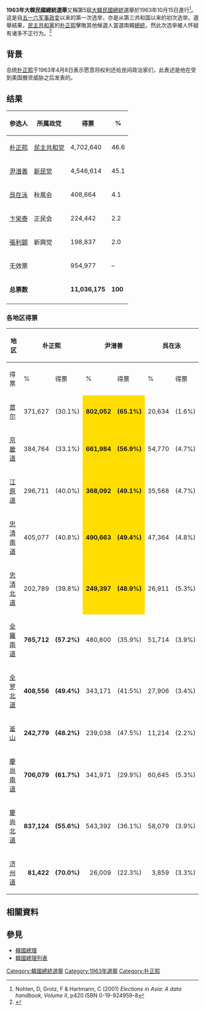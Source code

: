 {{Infobox Election
|election_name      = 1963年大韓民國總統選舉
|country            = Republic of Korea
|type               = presidential
|ongoing            = no
|previous_election  = 1960年大韓民國總統選舉
|previous_year      = 1960
|next_election      = 1967年大韓民國總統選舉
|next_year          = 1967
|election_date      = 1963年10月15日
|image1 = [[File:Park_Chung-hee_1963's.png|120px]]
|nominee1 = '''[[朴正熙|朴正熙]]'''
|party1 = [[民主共和党_(韩国)|民主共和黨]]
|popular_vote1 = '''4,702,640'''
|percentage1 = '''46.6%'''
|image2 = [[File:Yun_Bo-seon.jpg|119px]]
|nominee2 = [[尹潽善|尹潽善]]
|colour2 = FFDD00
|party2 = 新民黨
|popular_vote2 = 4,546,614
|percentage2 = 45.1%

| map_image          = 1963 South Korean elections result map.png
| map_size           = 250px
| map_caption        = 選票分佈<br>
<span style="color:#3700FF;">■</span> – 朴正熙得票較多
<span style="color:#FFDD00;">■</span> – 尹潽善得票較多

|title=總統
|before_election=[[朴正熙|朴正熙]]
|before_party= 民主共和黨
|after_election=[[朴正熙|朴正熙]]
|after_party = 民主共和黨
}}

'''1963年大韓民國總統選舉'''又稱第5屆[[大韓民國總統|大韓民國總統]]選舉於1963年10月15日進行<ref>Nohlen, D, Grotz, F & Hartmann, C (2001) ''Elections in Asia: A data handbook, Volume II'', p420 ISBN 0-19-924959-8</ref>。这是自[[五一六军事政变|五一六军事政变]]以来的第一次选举，亦是从第三共和国以来的初次选举。選舉結果，[[民主共和黨|民主共和黨]]的[[朴正熙|朴正熙]]擊敗其他候選人當選南韓[[總統|總統]]，然此次选举被人怀疑有诸多不正行为。<ref>{{cite book|last1=Kim|first1=Byung-Kook|title=The Park Chung Hee Era|date=2011|publisher=Harvard University Press|isbn=0674061063|pages=353-354|url=https://books.google.com/books?id=0KsyCLwgsd0C|access-date=2018-07-02|archive-date=2020-07-24|archive-url=https://web.archive.org/web/20200724122601/https://books.google.com/books?id=0KsyCLwgsd0C|dead-url=no}}</ref>

== 背景 ==
总统[[朴正熙|朴正熙]]于1963年4月8日表示愿意将权利还给民间政治家们，此表述是他在受到美国撤资威胁之后发表的。

== 结果 ==
{| class=wikitable style=text-align:right
!参选人
!所属政党
!得票
!%
|-
|align=left|[[朴正熙|朴正熙]]||align=left|[[民主共和党_(韩国)|民主共和党]]||4,702,640||46.6
|-
|align=left|[[尹潽善|尹潽善]]||align=left|[[新民党|新民党]]||4,546,614||45.1
|-
|align=left|[[呉在泳|呉在泳]]||align=left|秋風会||408,664||4.1
|-
|align=left|[[卞栄泰|卞栄泰]]||align=left|正民会||224,442||2.2
|-
|align=left|[[張利錫|張利錫]]||align=left|新興党||198,837||2.0
|-
|align=left colspan=2|无效票||954,977||–
|-
|align=left colspan=2|'''总票数'''||'''11,036,175'''||'''100'''
|-
|}

===各地区得票===
{| class="wikitable" style="font-size:0.85em;"
!rowspan="2"| 地区
!colspan="2"| 朴正熙
!colspan="2"| 尹潽善
!colspan="2"| 呉在泳
!colspan="2"| 卞栄泰
!colspan="2"| 張利錫
!rowspan="2" colspan="2"| 总计
|-
! 得票
! %
! 得票
! %
! 得票
! %
! 得票
! %
! 得票
! %
|-
! [[首尔|首尔]]
| style="text-align: right;" | 371,627
| style="text-align: right;" | (30.1%)
| style="background-color: #FFDD00; text-align: right;" | '''802,052'''
| style="background-color: #FFDD00; text-align: right;" | '''(65.1%)'''
| style="text-align: right;" | 20,634
| style="text-align: right;" | (1.6%)
| style="text-align: right;" | 26,728
| style="text-align: right;" | (2.2%)
| style="text-align: right;" | 10,537
| style="text-align: right;" | (0.9%)
| style="text-align: right;" | 1,231,578
|<timeline>
ImageSize = width:100 height:25
PlotArea = left:0 bottom:0 top:0 right:0
TimeAxis = orientation:horizontal format:yyyy
DateFormat = x.y
Period = from:0 till:100
TimeAxis = orientation:horizontal
AlignBars = early
Colors =
   id:gray value:rgb(0.85,0.85,0.85)
   id:blue value:rgb(0.2,0.32,0.48)
   id:gold value:rgb(1,0.87,0)
BarData =
   bar:Wikipedias
PlotData=
   bar:Wikipedias from:0 till:100 color:gray width:0.2in
   bar:Wikipedias from:0 till:30.1 color:blue width:0.2in
   bar:Wikipedias from:30.1 till:95.2 color:gold width:0.2in
</timeline>
|-
! [[京畿道|京畿道]]
| style="text-align: right;" | 384,764
| style="text-align: right;" | (33.1%)
| style="background-color: #FFDD00; text-align: right;" | '''661,984'''
| style="background-color: #FFDD00; text-align: right;" | '''(56.9%)'''
| style="text-align: right;" | 54,770
| style="text-align: right;" | (4.7%)
| style="text-align: right;" | 34,775
| style="text-align: right;" | (3.0%)
| style="text-align: right;" | 27,554
| style="text-align: right;" | (2.4%)
| style="text-align: right;" | 1,163,847
|<timeline>
ImageSize = width:100 height:25
PlotArea = left:0 bottom:0 top:0 right:0
TimeAxis = orientation:horizontal format:yyyy
DateFormat = x.y
Period = from:0 till:100
TimeAxis = orientation:horizontal
AlignBars = early
Colors =
   id:gray value:rgb(0.85,0.85,0.85)
   id:blue value:rgb(0.2,0.32,0.48)
   id:gold value:rgb(1,0.87,0)
BarData =
   bar:Wikipedias
PlotData=
   bar:Wikipedias from:0 till:100 color:gray width:0.2in
   bar:Wikipedias from:0 till:33.1 color:blue width:0.2in
   bar:Wikipedias from:33.1 till:90.0 color:gold width:0.2in
</timeline>
|-
! [[江原道_(韓國)|江原道]]
| style="text-align: right;" | 296,711
| style="text-align: right;" | (40.0%)
| style="background-color: #FFDD00; text-align: right;" | '''368,092'''
| style="background-color: #FFDD00; text-align: right;" | '''(49.1%)'''
| style="text-align: right;" | 35,568
| style="text-align: right;" | (4.7%)
| style="text-align: right;" | 24,924
| style="text-align: right;" | (3.3%)
| style="text-align: right;" | 24,528
| style="text-align: right;" | (3.3%)
| style="text-align: right;" | 749,823
|<timeline>
ImageSize = width:100 height:25
PlotArea = left:0 bottom:0 top:0 right:0
TimeAxis = orientation:horizontal format:yyyy
DateFormat = x.y
Period = from:0 till:100
TimeAxis = orientation:horizontal
AlignBars = early
Colors =
   id:gray value:rgb(0.85,0.85,0.85)
   id:blue value:rgb(0.2,0.32,0.48)
   id:gold value:rgb(1,0.87,0)
BarData =
   bar:Wikipedias
PlotData=
   bar:Wikipedias from:0 till:100 color:gray width:0.2in
   bar:Wikipedias from:0 till:40.0 color:blue width:0.2in
   bar:Wikipedias from:40.0 till:89.1 color:gold width:0.2in
</timeline>
|-
! [[忠清南道|忠清南道]]
| style="text-align: right;" | 405,077
| style="text-align: right;" | (40.8%)
| style="background-color: #FFDD00; text-align: right;" | '''490,663'''
| style="background-color: #FFDD00; text-align: right;" | '''(49.4%)'''
| style="text-align: right;" | 47,364
| style="text-align: right;" | (4.8%)
| style="text-align: right;" | 26,639
| style="text-align: right;" | (2.7%)
| style="text-align: right;" | 23,359
| style="text-align: right;" | (2.4%)
| style="text-align: right;" | 993,102
|<timeline>
ImageSize = width:100 height:25
PlotArea = left:0 bottom:0 top:0 right:0
TimeAxis = orientation:horizontal format:yyyy
DateFormat = x.y
Period = from:0 till:100
TimeAxis = orientation:horizontal
AlignBars = early
Colors =
   id:gray value:rgb(0.85,0.85,0.85)
   id:blue value:rgb(0.2,0.32,0.48)
   id:gold value:rgb(1,0.87,0)
BarData =
   bar:Wikipedias
PlotData=
   bar:Wikipedias from:0 till:100 color:gray width:0.2in
   bar:Wikipedias from:0 till:40.8 color:blue width:0.2in
   bar:Wikipedias from:40.8 till:90.2 color:gold width:0.2in
</timeline>
|-
! [[忠清北道|忠清北道]]
| style="text-align: right;" | 202,789
| style="text-align: right;" | (39.8%)
| style="background-color: #FFDD00; text-align: right;" | '''249,397'''
| style="background-color: #FFDD00; text-align: right;" | '''(48.9%)'''
| style="text-align: right;" | 26,911
| style="text-align: right;" | (5.3%)
| style="text-align: right;" | 15,699
| style="text-align: right;" | (3.1%)
| style="text-align: right;" | 14,971
| style="text-align: right;" | (2.9%)
| style="text-align: right;" | 509,767
|<timeline>
ImageSize = width:100 height:25
PlotArea = left:0 bottom:0 top:0 right:0
TimeAxis = orientation:horizontal format:yyyy
DateFormat = x.y
Period = from:0 till:100
TimeAxis = orientation:horizontal
AlignBars = early
Colors =
   id:gray value:rgb(0.85,0.85,0.85)
   id:blue value:rgb(0.2,0.32,0.48)
   id:gold value:rgb(1,0.87,0)
BarData =
   bar:Wikipedias
PlotData=
   bar:Wikipedias from:0 till:100 color:gray width:0.2in
   bar:Wikipedias from:0 till:39.8 color:blue width:0.2in
   bar:Wikipedias from:39.8 till:88.7 color:gold width:0.2in
</timeline>
|-
! [[全羅南道|全羅南道]]
| style="text-align: right;" | '''765,712'''
| style="text-align: right;" | '''(57.2%)'''
| style="text-align: right;" | 480,800
| style="text-align: right;" | (35.9%)
| style="text-align: right;" | 51,714
| style="text-align: right;" | (3.9%)
| style="text-align: right;" | 17,312
| style="text-align: right;" | (1.3%)
| style="text-align: right;" | 22,604
| style="text-align: right;" | (1.7%)
| style="text-align: right;" | 1,338,142
|<timeline>
ImageSize = width:100 height:25
PlotArea = left:0 bottom:0 top:0 right:0
TimeAxis = orientation:horizontal format:yyyy
DateFormat = x.y
Period = from:0 till:100
TimeAxis = orientation:horizontal
AlignBars = early
Colors =
   id:gray value:rgb(0.85,0.85,0.85)
   id:blue value:rgb(0.2,0.32,0.48)
   id:gold value:rgb(1,0.87,0)
BarData =
   bar:Wikipedias
PlotData=
   bar:Wikipedias from:0 till:100 color:gray width:0.2in
   bar:Wikipedias from:0 till:57.2 color:blue width:0.2in
   bar:Wikipedias from:57.2 till:93.1 color:gold width:0.2in
</timeline>
|-
! [[全罗北道|全罗北道]]
| style="text-align: right;" | '''408,556'''
| style="text-align: right;" | '''(49.4%)'''
| style="text-align: right;" | 343,171
| style="text-align: right;" | (41.5%)
| style="text-align: right;" | 27,906
| style="text-align: right;" | (3.4%)
| style="text-align: right;" | 18,617
| style="text-align: right;" | (2.3%)
| style="text-align: right;" | 18,223
| style="text-align: right;" | (2.2%)
| style="text-align: right;" | 826,473
|<timeline>
ImageSize = width:100 height:25
PlotArea = left:0 bottom:0 top:0 right:0
TimeAxis = orientation:horizontal format:yyyy
DateFormat = x.y
Period = from:0 till:100
TimeAxis = orientation:horizontal
AlignBars = early
Colors =
   id:gray value:rgb(0.85,0.85,0.85)
   id:blue value:rgb(0.2,0.32,0.48)
   id:gold value:rgb(1,0.87,0)
BarData =
   bar:Wikipedias
PlotData=
   bar:Wikipedias from:0 till:100 color:gray width:0.2in
   bar:Wikipedias from:0 till:49.4 color:blue width:0.2in
   bar:Wikipedias from:49.4 till:90.9 color:gold width:0.2in
</timeline>
|-
! [[釜山|釜山]]
| style="text-align: right;" | '''242,779'''
| style="text-align: right;" | '''(48.2%)'''
| style="text-align: right;" | 239,038
| style="text-align: right;" | (47.5%)
| style="text-align: right;" | 11,214
| style="text-align: right;" | (2.2%)
| style="text-align: right;" | 7,106
| style="text-align: right;" | (1.4%)
| style="text-align: right;" | 3,419
| style="text-align: right;" | (0.7%)
| style="text-align: right;" | 503,601
|<timeline>
ImageSize = width:100 height:25
PlotArea = left:0 bottom:0 top:0 right:0
TimeAxis = orientation:horizontal format:yyyy
DateFormat = x.y
Period = from:0 till:100
TimeAxis = orientation:horizontal
AlignBars = early
Colors =
   id:gray value:rgb(0.85,0.85,0.85)
   id:blue value:rgb(0.2,0.32,0.48)
   id:gold value:rgb(1,0.87,0)
BarData =
   bar:Wikipedias
PlotData=
   bar:Wikipedias from:0 till:100 color:gray width:0.2in
   bar:Wikipedias from:0 till:48.2 color:blue width:0.2in
   bar:Wikipedias from:48.2 till:95.7 color:gold width:0.2in
</timeline>
|-
! [[慶尚南道|慶尚南道]]
| style="text-align: right;" | '''706,079'''
| style="text-align: right;" | '''(61.7%)'''
| style="text-align: right;" | 341,971
| style="text-align: right;" | (29.9%)
| style="text-align: right;" | 60,645
| style="text-align: right;" | (5.3%)
| style="text-align: right;" | 19,323
| style="text-align: right;" | (1.7%)
| style="text-align: right;" | 26,014
| style="text-align: right;" | (2.3%)
| style="text-align: right;" | 1,144,032
|<timeline>
ImageSize = width:100 height:25
PlotArea = left:0 bottom:0 top:0 right:0
TimeAxis = orientation:horizontal format:yyyy
DateFormat = x.y
Period = from:0 till:100
TimeAxis = orientation:horizontal
AlignBars = early
Colors =
   id:gray value:rgb(0.85,0.85,0.85)
   id:blue value:rgb(0.2,0.32,0.48)
   id:gold value:rgb(1,0.87,0)
BarData =
   bar:Wikipedias
PlotData=
   bar:Wikipedias from:0 till:100 color:gray width:0.2in
   bar:Wikipedias from:0 till:61.7 color:blue width:0.2in
   bar:Wikipedias from:61.7 till:91.6 color:gold width:0.2in
</timeline>
|-
! [[慶尚北道|慶尚北道]]
| style="text-align: right;" | '''837,124'''
| style="text-align: right;" | '''(55.6%)'''
| style="text-align: right;" | 543,392
| style="text-align: right;" | (36.1%)
| style="text-align: right;" | 58,079
| style="text-align: right;" | (3.9%)
| style="text-align: right;" | 31,113
| style="text-align: right;" | (2.1%)
| style="text-align: right;" | 34,622
| style="text-align: right;" | (2.3%)
| style="text-align: right;" | 1,504,330
|<timeline>
ImageSize = width:100 height:25
PlotArea = left:0 bottom:0 top:0 right:0
TimeAxis = orientation:horizontal format:yyyy
DateFormat = x.y
Period = from:0 till:100
TimeAxis = orientation:horizontal
AlignBars = early
Colors =
   id:gray value:rgb(0.85,0.85,0.85)
   id:blue value:rgb(0.2,0.32,0.48)
   id:gold value:rgb(1,0.87,0)
BarData =
   bar:Wikipedias
PlotData=
   bar:Wikipedias from:0 till:100 color:gray width:0.2in
   bar:Wikipedias from:0 till:55.6 color:blue width:0.2in
   bar:Wikipedias from:55.6 till:91.7 color:gold width:0.2in
</timeline>
|-
! [[济州道|济州道]]
| style="text-align: right;" | '''81,422'''
| style="text-align: right;" | '''(70.0%)'''
| style="text-align: right;" | 26,009
| style="text-align: right;" | (22.3%)
| style="text-align: right;" | 3,859
| style="text-align: right;" | (3.3%)
| style="text-align: right;" | 2,207
| style="text-align: right;" | (1.9%)
| style="text-align: right;" | 3,006
| style="text-align: right;" | (2.6%)
| style="text-align: right;" | 116,503
|<timeline>
ImageSize = width:100 height:25
PlotArea = left:0 bottom:0 top:0 right:0
TimeAxis = orientation:horizontal format:yyyy
DateFormat = x.y
Period = from:0 till:100
TimeAxis = orientation:horizontal
AlignBars = early
Colors =
   id:gray value:rgb(0.85,0.85,0.85)
   id:blue value:rgb(0.2,0.32,0.48)
   id:gold value:rgb(1,0.87,0)
BarData =
   bar:Wikipedias
PlotData=
   bar:Wikipedias from:0 till:100 color:gray width:0.2in
   bar:Wikipedias from:0 till:70.0 color:blue width:0.2in
   bar:Wikipedias from:70.0 till:92.3 color:gold width:0.2in
</timeline>
|}


{{韓國政治}}

== 相關資料 ==
<references />
==參見==
*[[韓國總理|韓國總理]]
*[[韓國總理列表|韓國總理列表]]
{{大韩民国选举}}
[[Category:韓國總統選舉|Category:韓國總統選舉]]
[[Category:1963年選舉|Category:1963年選舉]]
[[Category:朴正熙|Category:朴正熙]]